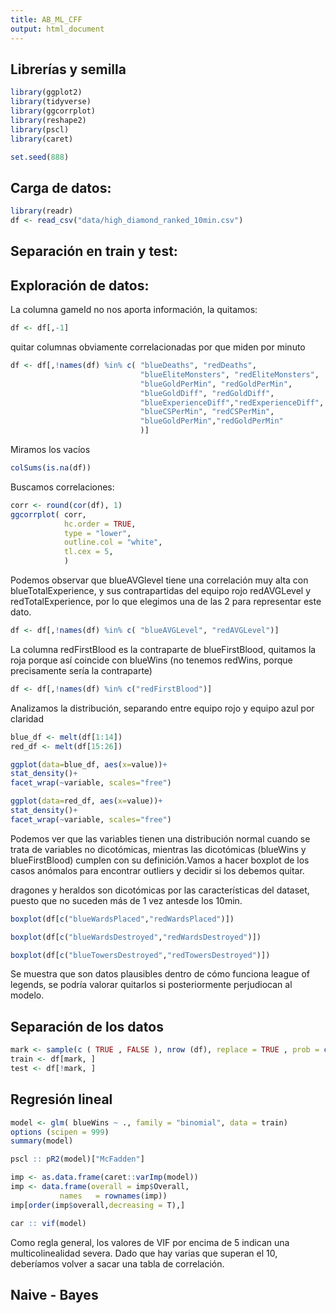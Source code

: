 ```yaml
---
title: AB_ML_CFF
output: html_document
---
```

## Librerías y semilla
```r
library(ggplot2)
library(tidyverse)
library(ggcorrplot)
library(reshape2)
library(pscl)
library(caret)

set.seed(888)

```
## Carga de datos:
```r
library(readr)
df <- read_csv("data/high_diamond_ranked_10min.csv")
```


## Separación en train y test:


## Exploración de datos:

La columna gameId no nos aporta información, la quitamos:
```r
df <- df[,-1]
```

quitar columnas obviamente correlacionadas por que miden por minuto
```r
df <- df[,!names(df) %in% c( "blueDeaths", "redDeaths",
                             "blueEliteMonsters", "redEliteMonsters",
                             "blueGoldPerMin", "redGoldPerMin",
                             "blueGoldDiff", "redGoldDiff",
                             "blueExperienceDiff","redExperienceDiff",
                             "blueCSPerMin", "redCSPerMin",
                             "blueGoldPerMin","redGoldPerMin"
                             )]
```
Miramos los vacíos
```r
colSums(is.na(df))
```

Buscamos correlaciones: 

```r
corr <- round(cor(df), 1)
ggcorrplot( corr,
            hc.order = TRUE,
            type = "lower",
            outline.col = "white",
            tl.cex = 5,
            )

```
Podemos observar que blueAVGlevel tiene una correlación muy alta con blueTotalExperience, y sus contrapartidas del equipo rojo redAVGLevel y redTotalExperience, por lo que elegimos una de las 2 para representar este dato.
```r
df <- df[,!names(df) %in% c( "blueAVGLevel", "redAVGLevel")]
```

La columna redFirstBlood es la contraparte de blueFirstBlood, quitamos la roja porque así coincide con blueWins (no tenemos redWins, porque precisamente sería la contraparte)

```r
df <- df[,!names(df) %in% c("redFirstBlood")]
```

Analizamos la distribución, separando entre equipo rojo y equipo azul por claridad
```r

blue_df <- melt(df[1:14])
red_df <- melt(df[15:26])

ggplot(data=blue_df, aes(x=value))+
stat_density()+
facet_wrap(~variable, scales="free")

ggplot(data=red_df, aes(x=value))+
stat_density()+
facet_wrap(~variable, scales="free")
```
Podemos ver que las variables tienen una distribución normal cuando se trata de variables no dicotómicas, mientras las dicotómicas (blueWins y blueFirstBlood) cumplen con su definición.Vamos a hacer boxplot de los casos anómalos para encontrar outliers y decidir si los debemos quitar.

dragones y heraldos son dicotómicas por las características del dataset, puesto que no suceden más de 1 vez antesde los 10min.

```r
boxplot(df[c("blueWardsPlaced","redWardsPlaced")])

boxplot(df[c("blueWardsDestroyed","redWardsDestroyed")])

boxplot(df[c("blueTowersDestroyed","redTowersDestroyed")])
```
Se muestra que son datos plausibles dentro de cómo funciona league of legends, se podría valorar quitarlos si posteriormente perjudiocan al modelo.

## Separación de los datos

```r
mark <- sample(c ( TRUE , FALSE ), nrow (df), replace = TRUE , prob = c (0.8, 0.2))
train <- df[mark, ]
test <- df[!mark, ]
```

## Regresión lineal
```r
model <- glm( blueWins ~ ., family = "binomial", data = train)
options (scipen = 999)
summary(model)
```

```r
pscl :: pR2(model)["McFadden"]
```
```r

imp <- as.data.frame(caret::varImp(model))
imp <- data.frame(overall = imp$Overall,
           names   = rownames(imp))
imp[order(imp$overall,decreasing = T),]

```

```r
car :: vif(model)
```
Como regla general, los valores de VIF por encima de 5 indican una multicolinealidad severa. Dado que hay varias que superan el 10, deberíamos volver a sacar una tabla de correlación.

## Naive - Bayes 
